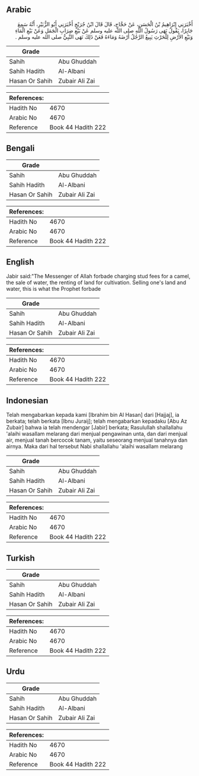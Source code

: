 ## Arabic


<div dir="rtl" lang="ar" style={{fontSize:'larger',backgroundColor:'#f8f9fa',padding:20}}>
أَخْبَرَنِي إِبْرَاهِيمُ بْنُ الْحَسَنِ، عَنْ حَجَّاجٍ، قَالَ قَالَ ابْنُ جُرَيْجٍ أَخْبَرَنِي أَبُو الزُّبَيْرِ، أَنَّهُ سَمِعَ جَابِرًا، يَقُولُ نَهَى رَسُولُ اللَّهِ صلى الله عليه وسلم عَنْ بَيْعِ ضِرَابِ الْجَمَلِ وَعَنْ بَيْعِ الْمَاءِ وَبَيْعِ الأَرْضِ لِلْحَرْثِ يَبِيعُ الرَّجُلُ أَرْضَهُ وَمَاءَهُ فَعَنْ ذَلِكَ نَهَى النَّبِيُّ صلى الله عليه وسلم ‏.‏
</div>
<div style={{backgroundColor:'#f8f9fa',padding:20, marginBottom: 10}}><table> <thead> <tr> <th>Grade</th> <th></th> </tr> </thead> <tbody> <tr><td>Sahih</td><td>Abu Ghuddah</td></tr><tr><td>Sahih Hadith</td><td>Al-Albani</td></tr><tr><td>Hasan Or Sahih</td><td>Zubair Ali Zai</td></tr></tbody></table><table> <thead> <tr> <th>References:</th> <th></th> </tr> </thead> <tbody><tr><td>Hadith No</td><td>4670</td></tr><tr><td>Arabic No</td><td>4670</td></tr><tr><td>Reference</td><td>Book 44 Hadith 222</td></tr></tbody></table></div>

## Bengali


<div dir="ltr" lang="bn" style={{fontSize:'larger',backgroundColor:'#f8f9fa',padding:20}}>

</div>
<div style={{backgroundColor:'#f8f9fa',padding:20, marginBottom: 10}}><table> <thead> <tr> <th>Grade</th> <th></th> </tr> </thead> <tbody> <tr><td>Sahih</td><td>Abu Ghuddah</td></tr><tr><td>Sahih Hadith</td><td>Al-Albani</td></tr><tr><td>Hasan Or Sahih</td><td>Zubair Ali Zai</td></tr></tbody></table><table> <thead> <tr> <th>References:</th> <th></th> </tr> </thead> <tbody><tr><td>Hadith No</td><td>4670</td></tr><tr><td>Arabic No</td><td>4670</td></tr><tr><td>Reference</td><td>Book 44 Hadith 222</td></tr></tbody></table></div>

## English


<div dir="ltr" lang="en" style={{fontSize:'larger',backgroundColor:'#f8f9fa',padding:20}}>
Jabir said:"The Messenger of Allah forbade charging stud fees for a camel, the sale of water, the renting of land for cultivation. Selling one's land and water, this is what the Prophet forbade
</div>
<div style={{backgroundColor:'#f8f9fa',padding:20, marginBottom: 10}}><table> <thead> <tr> <th>Grade</th> <th></th> </tr> </thead> <tbody> <tr><td>Sahih</td><td>Abu Ghuddah</td></tr><tr><td>Sahih Hadith</td><td>Al-Albani</td></tr><tr><td>Hasan Or Sahih</td><td>Zubair Ali Zai</td></tr></tbody></table><table> <thead> <tr> <th>References:</th> <th></th> </tr> </thead> <tbody><tr><td>Hadith No</td><td>4670</td></tr><tr><td>Arabic No</td><td>4670</td></tr><tr><td>Reference</td><td>Book 44 Hadith 222</td></tr></tbody></table></div>

## Indonesian


<div dir="ltr" lang="id" style={{fontSize:'larger',backgroundColor:'#f8f9fa',padding:20}}>
Telah mengabarkan kepada kami [Ibrahim bin Al Hasan] dari [Hajjaj], ia berkata; telah berkata [Ibnu Juraij]; telah mengabarkan kepadaku [Abu Az Zubair] bahwa ia telah mendengar [Jabir] berkata; Rasulullah shallallahu 'alaihi wasallam melarang dari menjual pengawinan unta, dan dari menjual air, menjual tanah bercocok tanam, yaitu seseorang menjual tanahnya dan airnya. Maka dari hal tersebut Nabi shallallahu 'alaihi wasallam melarang
</div>
<div style={{backgroundColor:'#f8f9fa',padding:20, marginBottom: 10}}><table> <thead> <tr> <th>Grade</th> <th></th> </tr> </thead> <tbody> <tr><td>Sahih</td><td>Abu Ghuddah</td></tr><tr><td>Sahih Hadith</td><td>Al-Albani</td></tr><tr><td>Hasan Or Sahih</td><td>Zubair Ali Zai</td></tr></tbody></table><table> <thead> <tr> <th>References:</th> <th></th> </tr> </thead> <tbody><tr><td>Hadith No</td><td>4670</td></tr><tr><td>Arabic No</td><td>4670</td></tr><tr><td>Reference</td><td>Book 44 Hadith 222</td></tr></tbody></table></div>

## Turkish


<div dir="ltr" lang="tr" style={{fontSize:'larger',backgroundColor:'#f8f9fa',padding:20}}>

</div>
<div style={{backgroundColor:'#f8f9fa',padding:20, marginBottom: 10}}><table> <thead> <tr> <th>Grade</th> <th></th> </tr> </thead> <tbody> <tr><td>Sahih</td><td>Abu Ghuddah</td></tr><tr><td>Sahih Hadith</td><td>Al-Albani</td></tr><tr><td>Hasan Or Sahih</td><td>Zubair Ali Zai</td></tr></tbody></table><table> <thead> <tr> <th>References:</th> <th></th> </tr> </thead> <tbody><tr><td>Hadith No</td><td>4670</td></tr><tr><td>Arabic No</td><td>4670</td></tr><tr><td>Reference</td><td>Book 44 Hadith 222</td></tr></tbody></table></div>

## Urdu


<div dir="rtl" lang="ur" style={{fontSize:'larger',backgroundColor:'#f8f9fa',padding:20}}>

</div>
<div style={{backgroundColor:'#f8f9fa',padding:20, marginBottom: 10}}><table> <thead> <tr> <th>Grade</th> <th></th> </tr> </thead> <tbody> <tr><td>Sahih</td><td>Abu Ghuddah</td></tr><tr><td>Sahih Hadith</td><td>Al-Albani</td></tr><tr><td>Hasan Or Sahih</td><td>Zubair Ali Zai</td></tr></tbody></table><table> <thead> <tr> <th>References:</th> <th></th> </tr> </thead> <tbody><tr><td>Hadith No</td><td>4670</td></tr><tr><td>Arabic No</td><td>4670</td></tr><tr><td>Reference</td><td>Book 44 Hadith 222</td></tr></tbody></table></div>